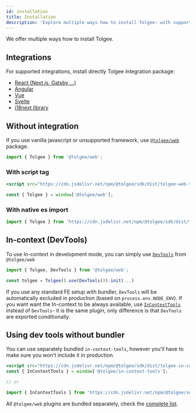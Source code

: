 ```yaml
---
id: installation
title: Installation
description: 'Explore multiple ways how to install Tolgee: with supported integrations, using dev tools without bundler and more.'
---
```


We offer multiple ways how to install Tolgee.

## Integrations

For supported integrations, install directly Tolgee integration package:

 - [React (Next.js, Gatsby ...)](./integrations/react/installation)
 - [Angular](./integrations/angular/installation)
 - [Vue](./integrations/vue/installation)
 - [Svelte](./integrations/svelte/installation)
 - [i18next library](./integrations/i18next/installation)


## Without integration

If you use vanilla javascript or unsupported framework, use [`@tolgee/web`](./api/web_package/about) package.


<InstallationTabs lib="@tolgee/web" />

```ts
import { Tolgee } from '@tolgee/web';
```

### With script tag

```jsx
<script src="https://cdn.jsdelivr.net/npm/@tolgee/sdk/dist/tolgee-web-tolgee.umd.min.js"></script>
```

```ts
const { Tolgee } = window['@tolgee/web'];
```

### With native es import

```ts
import { Tolgee } from 'https://cdn.jsdelivr.net/npm/@tolgee/sdk/dist/tolgee-web-tolgee.esm.min.mjs'
```

## In-context (DevTools)

To use In-context in development mode, you can simply use [`DevTools`](./api/web_package/plugins#devtools) from `@tolgee/web`

```ts
import { Tolgee, DevTools } from '@tolgee/web';

const tolgee = Tolgee().use(DevTools()).init(...)
```

If you use any standard FE setup with bundler, `DevTools` will be automatically excluded in production (based on `process.env.NODE_ENV`). If you want want the In-context to be always available, use [`InContextTools`](./api/web_package/tools#incontexttools) instead of `DevTools`- it is the same plugin, only difference is that `DevTools` are exported conditionally.

## Using dev tools without bundler

You can use separately bundled `in-context-tools`, however you'll have to make sure you won't include it in production.

```jsx
<script src="https://cdn.jsdelivr.net/npm/@tolgee/sdk/dist/tolgee-in-context-tools.umd.min.js"></script>;
const { InContextTools } = window['@tolgee/in-context-tools'];

// or

import { InContextTools } from 'https://cdn.jsdelivr.net/npm/@tolgee/sdk/dist/tolgee-in-context-tools.esm.min.mjs';
```

All `@tolgee/web` plugins are bundled separately, check the [complete list](https://cdn.jsdelivr.net/npm/@tolgee/web/dist/).
